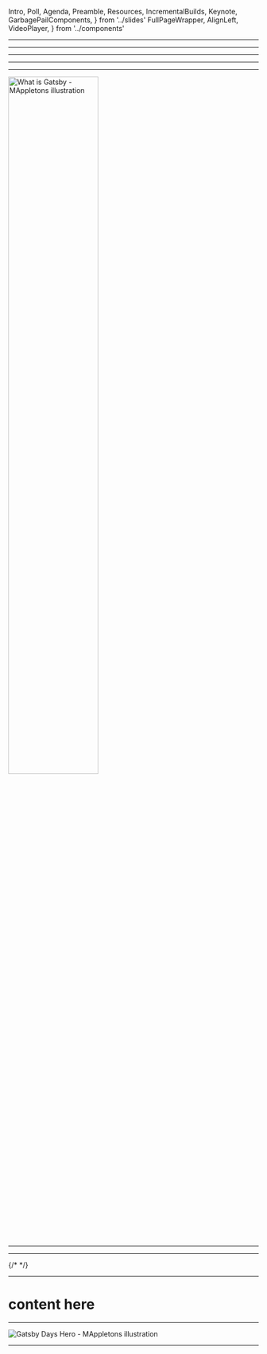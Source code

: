   Intro,
  Poll,
  Agenda,
  Preamble,
  Resources,
  IncrementalBuilds,
  Keynote,
  GarbagePailComponents,
} from '../slides'
  FullPageWrapper,
  AlignLeft,
  VideoPlayer,
} from '../components'


<Intro />

---

<Preamble />

---

<Poll />

---

<Agenda />

---

<Keynote />

---

<img
  src="./what-is-gatsby.jpg"
  alt="What is Gatsby - MAppletons illustration"
  width="60%"
/>

---

<GarbagePailComponents />

---

<IncrementalBuilds />
{/* <VideoPlayer /> */}

---

<FullPageWrapper>
  <h1>content here</h1>
</FullPageWrapper>

---

<img
  src="./gatsby-days-hero.jpg"
  alt="Gatsby Days Hero - MAppletons illustration"
/>

---

<Resources />

